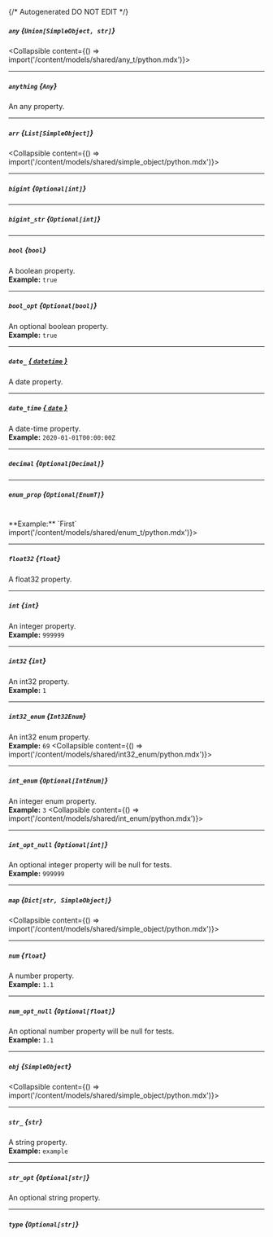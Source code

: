 {/* Autogenerated DO NOT EDIT  */}

##### `any` *{`Union[SimpleObject, str]`}*
<Collapsible content={() => import('/content/models/shared/any_t/python.mdx')}>
</Collapsible>

---
##### `anything` *{`Any`}*
An any property.

---
##### `arr` *{`List[SimpleObject]`}*
<Collapsible content={() => import('/content/models/shared/simple_object/python.mdx')}>
</Collapsible>

---
##### `bigint` *{`Optional[int]`}*

---
##### `bigint_str` *{`Optional[int]`}*

---
##### `bool` *{`bool`}*
A boolean property.
<br/>
**Example:** `true`

---
##### `bool_opt` *{`Optional[bool]`}*
An optional boolean property.
<br/>
**Example:** `true`

---
##### `date_` [*{ `datetime` }*](https://docs.python.org/3/library/datetime.html#datetime-objects)
A date property.

---
##### `date_time` [*{ `date` }*](https://docs.python.org/3/library/datetime.html#date-objects)
A date\-time property.
<br/>
**Example:** `2020-01-01T00:00:00Z`

---
##### `decimal` *{`Optional[Decimal]`}*

---
##### `enum_prop` *{`Optional[EnumT]`}*
<br/>
**Example:** `First`
<Collapsible content={() => import('/content/models/shared/enum_t/python.mdx')}>
</Collapsible>

---
##### `float32` *{`float`}*
A float32 property.

---
##### `int` *{`int`}*
An integer property.
<br/>
**Example:** `999999`

---
##### `int32` *{`int`}*
An int32 property.
<br/>
**Example:** `1`

---
##### `int32_enum` *{`Int32Enum`}*
An int32 enum property.
<br/>
**Example:** `69`
<Collapsible content={() => import('/content/models/shared/int32_enum/python.mdx')}>
</Collapsible>

---
##### `int_enum` *{`Optional[IntEnum]`}*
An integer enum property.
<br/>
**Example:** `3`
<Collapsible content={() => import('/content/models/shared/int_enum/python.mdx')}>
</Collapsible>

---
##### `int_opt_null` *{`Optional[int]`}*
An optional integer property will be null for tests.
<br/>
**Example:** `999999`

---
##### `map` *{`Dict[str, SimpleObject]`}*
<Collapsible content={() => import('/content/models/shared/simple_object/python.mdx')}>
</Collapsible>

---
##### `num` *{`float`}*
A number property.
<br/>
**Example:** `1.1`

---
##### `num_opt_null` *{`Optional[float]`}*
An optional number property will be null for tests.
<br/>
**Example:** `1.1`

---
##### `obj` *{`SimpleObject`}*
<Collapsible content={() => import('/content/models/shared/simple_object/python.mdx')}>
</Collapsible>

---
##### `str_` *{`str`}*
A string property.
<br/>
**Example:** `example`

---
##### `str_opt` *{`Optional[str]`}*
An optional string property.

---
##### `type` *{`Optional[str]`}*

